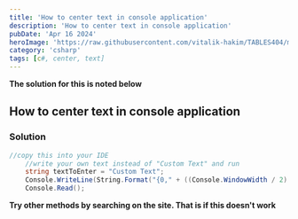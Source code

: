 ```yaml
---
title: 'How to center text in console application'
description: 'How to center text in console application'
pubDate: 'Apr 16 2024'
heroImage: 'https://raw.githubusercontent.com/vitalik-hakim/TABLES404/main/error_b/c%23.png'
category: 'csharp'
tags: [c#, center, text]
---
```


**The solution for this is noted below**

## How to center text in console application

### Solution

```csharp
//copy this into your IDE
    //write your own text instead of "Custom Text" and run
    string textToEnter = "Custom Text";
    Console.WriteLine(String.Format("{0," + ((Console.WindowWidth / 2) + (textToEnter.Length / 2)) + "}", textToEnter));
    Console.Read();
```

**Try other methods by searching on the site. That is if this doesn't work**
